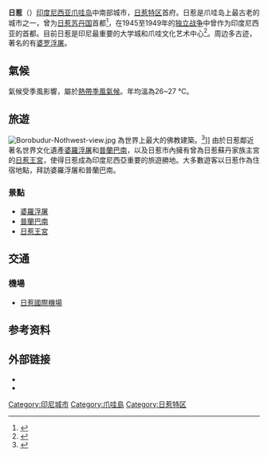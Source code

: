 {{Infobox settlement
| official_name          = 日惹
| nickname               = 
| settlement_type        = 城市
| motto                  = ''Memayu Hayuning Bawono''
| image_skyline          = Malioboro jogja.jpg
| image_caption          = 
| imagesize              = 
| image_flag             = Flag of Yogyakarta City.svg
| image_shield           = Seal of the City of Yogyakarta.svg
| image_map              = 
| mapsize                = 
| map_caption            = 日惹在印度尼西亚的位置
| pushpin_map            = Indonesia
| coordinates_display    = inline,title
| coordinates_region     = ID
| subdivision_type       = 国家
| subdivision_name       = [[印度尼西亚|印度尼西亚]]
| subdivision_type1      = 省
| subdivision_name1      = [[日惹特区|日惹特区]]
| subdivision_type2      = 
| subdivision_name2      = 
| leader_title           = 
| leader_name            =
| established_title      = 
| established_date       = 
| area_magnitude         = 
| area_total_km2         = 32.5
| area_land_km2          = 
| area_water_km2         = 
| area_water_percent     = 
| area_urban_km2         = 
| area_metro_km2         = 
| population_as_of       = 2008
| population_note        = 
| population_total       = 
| population_density_km2 = 11941
| population_metro       = 1,588,622
| population_density_metro_km2 = 
| population_urban       = 
| timezone               = 中南半島標準時間
| utc_offset             = +7
| timezone_DST           = 
| utc_offset_DST         = 
| latd=7 |latm=48 |lats=5 |latNS=S
| longd=110 |longm=21 |longs=52 |longEW=E
| elevation_m            = 
| elevation_ft           = 
| website                = [http://www.jogjakota.go.id/ www.jogjakota.go.id]
| footnotes              =
}}
'''日惹'''（{{lang-id|Yogyakarta 或 Jogjakarta 或 Jogja}}）[[印度尼西亚|印度尼西亚]][[爪哇岛|爪哇岛]]中南部城市，[[日惹特区|日惹特区]]首府。日惹是爪哇岛上最古老的城市之一，曾为[[日惹苏丹国|日惹苏丹国]]首都<ref>{{cite book zh |author=辞海编纂委员会 |title=《辞海》（1999年版） |format=M |edition=1 |location=上海 |publisher=上海辞书出  版社 |date=2000 |pages= |id= ISBN 7-5326-0630-9}}</ref>，在1945至1949年的[[印度尼西亚独立革命|独立战争]]中曾作为印度尼西亚的首都。目前日惹是印尼最重要的大学城和爪哇文化艺术中心<ref>{{cite web | language = zh-cn | publisher = 新浪旅游 | title = 印度尼西亚日惹简介 | url = http://travel.sina.com.cn/world/2008-08-29/133422709.shtml | date = 2008-08-29 | accessdate = 2011-10-06 | archive-date = 2020-09-06 | archive-url = https://web.archive.org/web/20200906150559/http://travel.sina.com.cn/world/2008-08-29/133422709.shtml | dead-url = no }}</ref>。周边多古迹，著名的有[[婆罗浮屠|婆罗浮屠]]。

== 氣候 ==
氣候受季風影響，屬於[[熱帶季風氣候|熱帶季風氣候]]。年均溫為26~27 ℃。

{{Weather box
|location = 印度尼西亞日惹
|metric first = yes
|single line = yes

|Jan record high C = 31
|Feb record high C = 32
|Mar record high C = 32
|Apr record high C = 33
|May record high C = 32
|Jun record high C = 32
|Jul record high C = 32
|Aug record high C = 32
|Sep record high C = 34
|Oct record high C = 35
|Nov record high C = 35
|Dec record high C = 32

|Jan high C = 29.8
|Feb high C = 30.2
|Mar high C = 30.4
|Apr high C = 31.3
|May high C = 31.1
|Jun high C = 31.0
|Jul high C = 30.3
|Aug high C = 30.7
|Sep high C = 31.1
|Oct high C = 31.4
|Nov high C = 30.7
|Dec high C = 30.1

|Jan mean C = 26.3
|Feb mean C = 26.5
|Mar mean C = 26.6
|Apr mean C = 27.1
|May mean C = 26.9
|Jun mean C = 26.2
|Jul mean C = 25.4
|Aug mean C = 25.6
|Sep mean C = 26.4
|Oct mean C = 27.0
|Nov mean C = 26.8
|Dec mean C = 26.4

|Jan low C = 22.9
|Feb low C = 22.8
|Mar low C = 22.9
|Apr low C = 23.0
|May low C = 22.7
|Jun low C = 21.5
|Jul low C = 20.6
|Aug low C = 20.6
|Sep low C = 21.7
|Oct low C = 22.7
|Nov low C = 23.0
|Dec low C = 22.8

|Jan record low C = 20
|Feb record low C = 20
|Mar record low C = 18
|Apr record low C = 20
|May record low C = 18
|Jun record low C = 16
|Jul record low C = 17
|Aug record low C = 16
|Sep record low C = 17
|Oct record low C = 18
|Nov record low C = 20
|Dec record low C = 20

|precipitation colour = green
|Jan precipitation mm = 392
|Feb precipitation mm = 299
|Mar precipitation mm = 363
|Apr precipitation mm = 149
|May precipitation mm = 141
|Jun precipitation mm = 68
|Jul precipitation mm = 29
|Aug precipitation mm = 16
|Sep precipitation mm = 49
|Oct precipitation mm = 136
|Nov precipitation mm = 237
|Dec precipitation mm = 278

|Jan humidity = 82
|Feb humidity = 82
|Mar humidity = 81
|Apr humidity = 78
|May humidity = 77
|Jun humidity = 74
|Jul humidity = 74
|Aug humidity = 71
|Sep humidity = 69
|Oct humidity = 73
|Nov humidity = 77
|Dec humidity = 82
| source 1 = Climate-Data.org (temp and precip)<ref>{{cite web
| url = http://en.climate-data.org/location/5987/
| title = Climate: Yogyakarta
| publisher = Climate-Data.org
| accessdate = 19 May 2016
| archive-date = 2018-06-20
| archive-url = https://web.archive.org/web/20180620153029/https://en.climate-data.org/location/5987/
| dead-url = no
}}</ref>
| source 2 = Weatherbase (temp records & humidity)<ref>{{cite web
| url = http://www.weatherbase.com/weather/weather.php3?s=35869&cityname=Yogyakarta-Daerah-Istimewa-Yogyakarta-Indonesia
| title = YOGYAKARTA, INDONESIA
| publisher = Weatherbase
| accessdate = 19 May 2016
| archive-date = 2020-11-13
| archive-url = https://web.archive.org/web/20201113162023/http://www.weatherbase.com/weather/weather.php3?s=35869&cityname=Yogyakarta-Daerah-Istimewa-Yogyakarta-Indonesia
| dead-url = no
}}</ref>
}}

== 旅遊 ==
[[File:Borobudur-Nothwest-view.jpg|thumb]] 為世界上最大的佛教建築。<ref>{{cite web|title=Candi Borobudur dicatatkan di Guinness World Records|url=http://www.antaranews.com/berita/319963/candi-borobudur-dicatatkan-di-guinness-world-records|publisher=[[Antara_(news_agency)|Antara News]]|accessdate=10 July 2014|deadurl=yes|archiveurl=https://web.archive.org/web/20120709235121/http://www.antaranews.com/berita/319963/candi-borobudur-dicatatkan-di-guinness-world-records|archivedate=2012年7月9日}}</ref>]]
由於日惹鄰近著名世界文化遺產[[婆羅浮屠|婆羅浮屠]]和[[普蘭巴南|普蘭巴南]]，以及日惹市內擁有曾為日惹蘇丹家族主宮的[[日惹王宮|日惹王宮]]，使得日惹成為印度尼西亞重要的旅遊勝地。大多數遊客以日惹作為住宿地點，拜訪婆羅浮屠和普蘭巴南。
===景點===
*[[婆羅浮屠|婆羅浮屠]]
*[[普蘭巴南|普蘭巴南]]
*[[日惹王宮|日惹王宮]]

== 交通 ==
===機場===
*[[日惹國際機場|日惹國際機場]]

== 参考资料 ==
{{reflist}}
== 外部链接 ==
{{Commons category|Yogyakarta}}
* {{Wikitravel|日惹}}
* {{official website|http://www.jogjakota.go.id/}}
{{日惹特区行政区划}}

{{Authority control}}
[[Category:印尼城市|Category:印尼城市]]
[[Category:爪哇島|Category:爪哇島]]
[[Category:日惹特区|Category:日惹特区]]